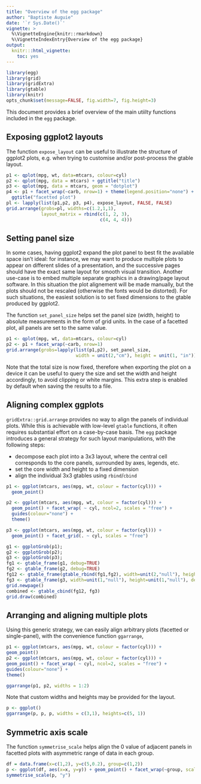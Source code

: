 ```yaml
---
title: "Overview of the egg package"
author: "Baptiste Auguie"
date: '`r Sys.Date()`'
vignette: >
  %\VignetteEngine{knitr::rmarkdown}
  %\VignetteIndexEntry{Overview of the egg package}
output:
  knitr:::html_vignette:
    toc: yes
---
```


```r
library(egg)
library(grid)
library(gridExtra)
library(gtable)
library(knitr)
opts_chunk$set(message=FALSE, fig.width=7, fig.height=3)
```

This document provides a brief overview of the main utiilty functions included in the `egg` package.

## Exposing ggplot2 layouts

The function `expose_layout` can be useful to illustrate the structure of ggplot2 plots, e.g. when trying to customise and/or post-process the gtable layout.

```r
p1 <- qplot(mpg, wt, data=mtcars, colour=cyl)
p2 <- qplot(mpg, data = mtcars) + ggtitle("title")
p3 <- qplot(mpg, data = mtcars, geom = "dotplot")
p4 <- p1 + facet_wrap(~carb, nrow=1) + theme(legend.position="none") +
  ggtitle("facetted plot")
pl <- lapply(list(p1,p2, p3, p4), expose_layout, FALSE, FALSE)
grid.arrange(grobs=pl, widths=c(1.2,1,1),
             layout_matrix = rbind(c(1, 2, 3),
                                   c(4, 4, 4)))
```


## Setting panel size

In some cases, having ggplot2 expand the plot panel to best fit the available space isn't ideal: for instance, we may want to produce multiple plots to appear on different slides of a presentation, and the successive pages should have the exact same layout for smooth visual transition. Another use-case is to embed multiple separate graphics in a drawing/page layout software. In this situation the plot alignement will be made manually, but the plots should not be rescaled (otherwise the fonts would be distorted). For such situations, the easiest solution is to set fixed dimensions to the gtable produced by ggplot2. 

The function `set_panel_size` helps set the panel size (width, height) to absolute measurements in the form of grid units. In the case of a facetted plot, all panels are set to the same value.

```r
p1 <- qplot(mpg, wt, data=mtcars, colour=cyl)
p2 <- p1 + facet_wrap(~carb, nrow=1) 
grid.arrange(grobs=lapply(list(p1,p2), set_panel_size, 
                          width = unit(2,"cm"), height = unit(1, "in")))
```

Note that the total size is now fixed, therefore when exporting the plot on a device it can be useful to query the size and set the width and height accordingly, to avoid clipping or white margins. This extra step is enabled by default when saving the results to a file.

## Aligning complex ggplots

`gridExtra::grid.arrange` provides no way to align the panels of individual plots. While this is achievable with low-level `gtable` functions, it often requires substantial effort on a case-by-case basis. The `egg` package introduces a general strategy for such layout manipulations, with the following steps:

- decompose each plot into a 3x3 layout, where the central cell corresponds to the core panels, surrounded by axes, legends, etc.
- set the core width and height to a fixed dimension
- align the individual 3x3 gtables using `rbind`/`cbind`


```r
p1 <- ggplot(mtcars, aes(mpg, wt, colour = factor(cyl))) +
  geom_point() 

p2 <- ggplot(mtcars, aes(mpg, wt, colour = factor(cyl))) +
  geom_point() + facet_wrap( ~ cyl, ncol=2, scales = "free") +
  guides(colour="none") +
  theme()

p3 <- ggplot(mtcars, aes(mpg, wt, colour = factor(cyl))) +
  geom_point() + facet_grid(. ~ cyl, scales = "free")

g1 <- ggplotGrob(p1);
g2 <- ggplotGrob(p2);
g3 <- ggplotGrob(p3);
fg1 <- gtable_frame(g1, debug=TRUE)
fg2 <- gtable_frame(g2, debug=TRUE)
fg12 <- gtable_frame(gtable_rbind(fg1,fg2), width=unit(2,"null"), height=unit(1,"null"))
fg3 <- gtable_frame(g3, width=unit(1,"null"), height=unit(1,"null"), debug=TRUE)
grid.newpage()
combined <- gtable_cbind(fg12, fg3)
grid.draw(combined)
```

## Arranging and aligning multiple plots

Using this generic strategy, we can easily align arbitrary plots (facetted or single-panel), with the convenience function `ggarrange`,

```r
p1 <- ggplot(mtcars, aes(mpg, wt, colour = factor(cyl))) +
geom_point() 
p2 <- ggplot(mtcars, aes(mpg, wt, colour = factor(cyl))) +
geom_point() + facet_wrap( ~ cyl, ncol=2, scales = "free") +
guides(colour="none") +
theme()

ggarrange(p1, p2, widths = 1:2)

```

Note that custom widths and heights may be provided for the layout.

```r
p <- ggplot()
ggarrange(p, p, p, widths = c(3,1), heights=c(5, 1))
```

## Symmetric axis scale

The function `symmetrise_scale` helps align the 0 value of adjacent panels in facetted plots with asymmetric range of data in each group.

```r
df = data.frame(x=c(1,2), y=c(5,0.2), group=c(1,2))
p <- ggplot(df, aes(x=x, y=y)) + geom_point() + facet_wrap(~group, scale="free")
symmetrise_scale(p, "y")
```

